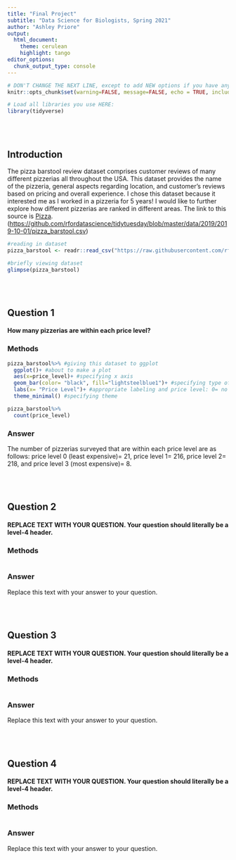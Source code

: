```yaml
---
title: "Final Project"
subtitle: "Data Science for Biologists, Spring 2021"
author: "Ashley Priore"
output: 
  html_document:
    theme: cerulean
    highlight: tango
editor_options: 
  chunk_output_type: console
---
```


```r
# DON'T CHANGE THE NEXT LINE, except to add NEW options if you have any.
knitr::opts_chunk$set(warning=FALSE, message=FALSE, echo = TRUE, include = TRUE, fig.width=6, fig.height=4)

# Load all libraries you use HERE:
library(tidyverse)
```

<br><br>

## Introduction

The pizza barstool review dataset comprises customer reviews of many different pizzerias all throughout the USA. This dataset provides the name of the pizzeria, general aspects regarding location, and customer's reviews based on pricing and overall experience. I chose this dataset because it interested me as I worked in a pizzeria for 5 years! I would like to further explore how different pizzerias are ranked in different areas. The link to this source is [Pizza](%5Bhttps://github.com/rfordatascience/tidytuesday/blob/master/data/2019/2019-10-01/pizza_barstool.csv). (<https://github.com/rfordatascience/tidytuesday/blob/master/data/2019/2019-10-01/pizza_barstool.csv>)

```r
#reading in dataset
pizza_barstool <- readr::read_csv("https://raw.githubusercontent.com/rfordatascience/tidytuesday/master/data/2019/2019-10-01/pizza_barstool.csv")

#briefly viewing dataset
glimpse(pizza_barstool)

```

<br><br>

## Question 1

#### How many pizzerias are within each price level?

### Methods

```r
pizza_barstool%>% #giving this dataset to ggplot
  ggplot()+ #about to make a plot
  aes(x=price_level)+ #specifying x axis
  geom_bar(color= "black", fill="lightsteelblue1")+ #specifying type of plot, bins, color, and fill
  labs(x= "Price Level")+ #appropriate labeling and price level: 0= no $ (least expensive), 1=$, 2=$$, 3=$$$ (most expensive)+
  theme_minimal() #specifying theme 

pizza_barstool%>%
  count(price_level)
```

### Answer

The number of pizzerias surveyed that are within each price level are as follows: price level 0 (least expensive)= 21, price level 1= 216, price level 2= 218, and price level 3 (most expensive)= 8. 

<br><br>

## Question 2

#### REPLACE TEXT WITH YOUR QUESTION. Your question should literally be a level-4 header.

### Methods

```r

```

### Answer

Replace this text with your answer to your question.

<br><br>

## Question 3

#### REPLACE TEXT WITH YOUR QUESTION. Your question should literally be a level-4 header.

### Methods

```r

```

### Answer

Replace this text with your answer to your question.

<br><br>

## Question 4

#### REPLACE TEXT WITH YOUR QUESTION. Your question should literally be a level-4 header.

### Methods

```r

```

### Answer

Replace this text with your answer to your question.
